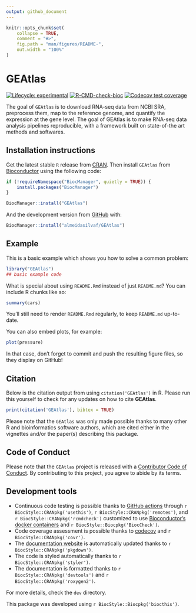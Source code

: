 ```yaml
---
output: github_document
---
```


<!-- README.md is generated from README.Rmd. Please edit that file -->

```r
knitr::opts_chunk$set(
    collapse = TRUE,
    comment = "#>",
    fig.path = "man/figures/README-",
    out.width = "100%"
)
```

# GEAtlas

<!-- badges: start -->
[![Lifecycle: experimental](https://img.shields.io/badge/lifecycle-experimental-orange.svg)](https://lifecycle.r-lib.org/articles/stages.html#experimental)
[![R-CMD-check-bioc](https://github.com/almeidasilvaf/GEAtlas/workflows/R-CMD-check-bioc/badge.svg)](https://github.com/almeidasilvaf/GEAtlas/actions)
[![Codecov test coverage](https://codecov.io/gh/almeidasilvaf/GEAtlas/branch/main/graph/badge.svg)](https://codecov.io/gh/almeidasilvaf/GEAtlas?branch=main)
<!-- badges: end -->

The goal of `GEAtlas` is to download RNA-seq data from NCBI SRA,
preprocess them, map to the reference genome, and quantify the expression
at the gene level. The goal of GEAtlas is to make RNA-seq data analysis
pipelines reproducible, with a framework built on state-of-the art methods
and softwares.

## Installation instructions

Get the latest stable `R` release from [CRAN](http://cran.r-project.org/). Then install `GEAtlas` from [Bioconductor](http://bioconductor.org/) using the following code:

```r
if (!requireNamespace("BiocManager", quietly = TRUE)) {
    install.packages("BiocManager")
}

BiocManager::install("GEAtlas")
```

And the development version from [GitHub](https://github.com/almeidasilvaf/GEAtlas) with:

```r
BiocManager::install("almeidasilvaf/GEAtlas")
```

## Example

This is a basic example which shows you how to solve a common problem:

```r
library("GEAtlas")
## basic example code
```

What is special about using `README.Rmd` instead of just `README.md`? You can include R chunks like so:

```r
summary(cars)
```

You'll still need to render `README.Rmd` regularly, to keep `README.md` up-to-date.

You can also embed plots, for example:

```r
plot(pressure)
```

In that case, don't forget to commit and push the resulting figure files, so they display on GitHub!

## Citation

Below is the citation output from using `citation('GEAtlas')` in R. Please
run this yourself to check for any updates on how to cite __GEAtlas__.

```r
print(citation('GEAtlas'), bibtex = TRUE)
```

Please note that the `GEAtlas` was only made possible thanks to many other R and bioinformatics software authors, which are cited either in the vignettes and/or the paper(s) describing this package.

## Code of Conduct

Please note that the `GEAtlas` project is released with a [Contributor Code of Conduct](http://bioconductor.org/about/code-of-conduct/). By contributing to this project, you agree to abide by its terms.

## Development tools

* Continuous code testing is possible thanks to [GitHub actions](https://www.tidyverse.org/blog/2020/04/usethis-1-6-0/)  through `r BiocStyle::CRANpkg('usethis')`, `r BiocStyle::CRANpkg('remotes')`, and `r BiocStyle::CRANpkg('rcmdcheck')` customized to use [Bioconductor's docker containers](https://www.bioconductor.org/help/docker/) and `r BiocStyle::Biocpkg('BiocCheck')`.
* Code coverage assessment is possible thanks to [codecov](https://codecov.io/gh) and `r BiocStyle::CRANpkg('covr')`.
* The [documentation website](http://almeidasilvaf.github.io/GEAtlas) is automatically updated thanks to `r BiocStyle::CRANpkg('pkgdown')`.
* The code is styled automatically thanks to `r BiocStyle::CRANpkg('styler')`.
* The documentation is formatted thanks to `r BiocStyle::CRANpkg('devtools')` and `r BiocStyle::CRANpkg('roxygen2')`.

For more details, check the `dev` directory.

This package was developed using `r BiocStyle::Biocpkg('biocthis')`.


